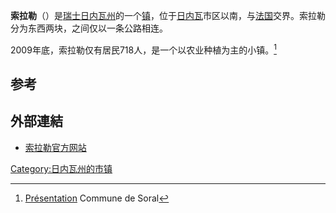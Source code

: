 {{瑞士市镇信息框
 | 市镇名称		= 索拉勒
 | 原文名称             = Soral
 | 图片 = 
 | 纹章 = Soral-coat of arms.svg
 | 语言                   = [[法语|法语]]
 | 所属州               = 日内瓦州
 | 所属区               = 无
 | lat_d=46|lat_m=08|lat_NS=N|long_d=6|long_m=03|long_EW=E
 | 邮政编码		= 1286
 | 市镇代码        	= 6639
 | 面积                 = 2.85
 | 平均海拔        =  450 
 | 人口               = 718<small>（2009年12月资料）</small>
 | 主页  		= www.soral.ch
 | 市镇长           = 让-克洛德·艾格<br>（Jean-Claude Egger）<ref>{{fr}}[http://www.soral.ch/?Cat=Executif L'exécutif] Commune de Soral</ref>
 | 相邻市镇             = [[阿维济|阿维济]]、[[贝尔内|贝尔内]]、[[拉孔内|拉孔内]]、<br>[[佩尔利-赛尔图|佩尔利-赛尔图]]、[[圣朱利安|圣朱利安]]（[[法国|法]]）、<br>[[维利|维利]]（[[法国|法]]）
 | 友好城市             = 
 | 地图文件 = Karte Gemeinde Soral 2007.png
|}}
'''索拉勒'''（{{lang-fr|Soral}}）是[[瑞士|瑞士]][[日内瓦州|日内瓦州]]的一个[[瑞士的市镇|镇]]，位于[[日内瓦|日内瓦]]市区以南，与[[法国|法国]]交界。索拉勒分为东西两块，之间仅以一条公路相连。

2009年底，索拉勒仅有居民718人，是一个以农业种植为主的小镇。<ref>{{fr}}[http://www.soral.ch/?Cat=Presentation Présentation] Commune de Soral</ref>

==参考==
{{reflist}}

==外部連結==
*{{fr}}[https://web.archive.org/web/20190617020805/http://www.soral.ch/ 索拉勒官方网站]

{{日内瓦州行政区划}}
{{DEFAULTSORT:Soral}}
[[Category:日内瓦州的市镇|Category:日内瓦州的市镇]]